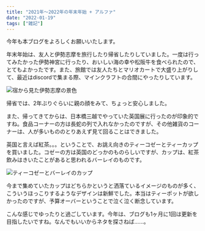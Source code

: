 ```yaml
---
title: "2021年〜2022年の年末年始 + アルファ"
date: "2022-01-19"
tags: ["雑記"]
---
```


今年も本ブログをよろしくお願いいたします。

年末年始は、友人と伊勢志摩を旅行したり帰省したりしていました。一度は行ってみたかった伊勢神宮に行ったり、おいしい海の幸や松阪牛を食べられたので、とてもよかったです。また、旅館では友人たちとマリオカートで大盛り上がりして、最近はdiscordで集まる際、マインクラフトの合間にやったりしています。

![宿から見た伊勢志摩の景色](https://www.dropbox.com/s/2r7lpjk4nfoaryg/20220122_01.jpg?raw=1)

帰省では、2年ぶりぐらいに親の顔をみて、ちょっと安心しました。

また、帰ってきてからは、日本橋三越でやっていた英国展に行ったのが印象的ですね。食品コーナーの方は長蛇の列で入れなかったのですが、その他雑貨のコーナーは、人が多いもののとりあえず見て回ることはできました。

英国と言えば紅茶。。。ということで、お誂え向きのティーコゼーとティーカップを買いました。コゼーの方は英国のどっかのものらしいですが、カップは、紅茶飲みはきいたことがあると思われるバーレイのものです。

![ティーコゼーとバーレイのカップ](https://www.dropbox.com/s/jkvyhj9c9pqq2p9/20220122_02.jpg?raw=1)

今まで集めていたカップはどちらかというと洒落ているイメージのものが多く、こういうほっこりするようなデザインは新鮮でした。本当はティーポットが欲しかったのですが、予算オーバーということで泣く泣く断念しています。

こんな感じでゆったりと過ごしています。今年は、ブログも1ヶ月に1回は更新を目指したいですね。なんでもいいからネタを探さねば……。